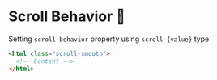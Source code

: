 # Scroll Behavior 🔄

Setting `scroll-behavior` property using `scroll-{value}` type

```html title="html"
<html class="scroll-smooth">
  <!-- Content -->
</html>
```

